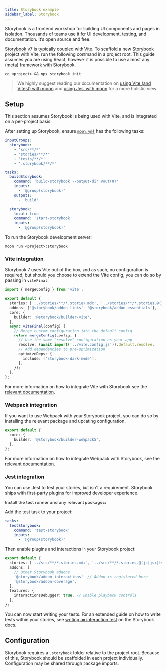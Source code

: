 ```yaml
---
title: Storybook example
sidebar_label: Storybook
---
```



Storybook is a frontend workshop for building UI components and pages in isolation. Thousands of
teams use it for UI development, testing, and documentation. It’s open source and free.

[Storybook v7](https://storybook.js.org/docs/7.0) is typically coupled with
[Vite](https://vitejs.dev/). To scaffold a new Storybook project with Vite, run the following
command in a project root. This guide assumes you are using React, however it is possible to use
almost any (meta) framework with Storybook.

```shell
cd <project> && npx storybook init
```

> We highly suggest reading our documentation on [using Vite (and Vitest) with moon](./vite) and
> [using Jest with moon](./jest) for a more holistic view.

## Setup

This section assumes Storybook is being used with Vite, and is integrated on a per-project basis.

After setting up Storybook, ensure [`moon.yml`](../../config/project) has the following tasks:

```yaml title="<project>/moon.yml"
inputGroups:
  storybook:
    - 'src/**/*'
    - 'stories/**/*'
    - 'tests/**/*'
    - '.storybook/**/*'

tasks:
  buildStorybook:
    command: 'build-storybook --output-dir @out(0)'
    inputs:
      - '@group(storybook)'
    outputs:
      - 'build'

  storybook:
    local: true
    command: 'start-storybook'
    inputs:
      - '@group(storybook)'
```

To run the Storybook development server:

```shell
moon run <project>:storybook
```

### Vite integration

Storybook 7 uses Vite out of the box, and as such, no configuration is required, but should you
choose to extend the Vite config, you can do so by passing in `viteFinal`:

```ts title=".storybook/main.ts"
import { mergeConfig } from 'vite';

export default {
  stories: ['../stories/**/*.stories.mdx', '../stories/**/*.stories.@(js|jsx|ts|tsx)'],
  addons: ['@storybook/addon-links', '@storybook/addon-essentials'],
  core: {
    builder: '@storybook/builder-vite',
  },
  async viteFinal(config) {
    // Merge custom configuration into the default config
    return mergeConfig(config, {
      // Use the same "resolve" configuration as your app
      resolve: (await import('../vite.config.js')).default.resolve,
      // Add dependencies to pre-optimization
      optimizeDeps: {
        include: ['storybook-dark-mode'],
      },
    });
  },
};
```

For more information on how to integrate Vite with Storybook see the
[relevant documentation](https://storybook.js.org/docs/7.0/react/builders/vite#configuration).

### Webpack integration

If you want to use Webpack with your Storybook project, you can do so by installing the relevant
package and updating configuration.

<AddDepsTabs dev dep="@storybook/builder-webpack5" package="<project>" />

```ts title=".storybook/main.ts"
export default {
  core: {
    builder: '@storybook/builder-webpack5',
  },
};
```

For more information on how to integrate Webpack with Storybook, see the
[relevant documentation](https://storybook.js.org/docs/7.0/react/builders/webpack).

### Jest integration

You can use Jest to test your stories, but isn't a requirement. Storybook ships with first-party
plugins for improved developer experience.

Install the test runner and any relevant packages:

<AddDepsTabs
  dev
  dep="@storybook/addon-interactions @storybook/addon-coverage @storybook/jest@next @storybook/testing-library@next @storybook/test-runner@next"
  package="<project>"
/>

Add the test task to your project:

```yaml title="<project>/moon.yml"
tasks:
  testStorybook:
    command: 'test-storybook'
    inputs:
      - '@group(storybook)'
```

Then enable plugins and interactions in your Storybook project:

```ts title=".storybook/main.ts"
export default {
  stories: ['../src/**/*.stories.mdx', '../src/**/*.stories.@(js|jsx|ts|tsx)'],
  addons: [
    // Other Storybook addons
    '@storybook/addon-interactions', // Addon is registered here
    '@storybook/addon-coverage',
  ],
  features: {
    interactionsDebugger: true, // Enable playback controls
  },
};
```

You can now start writing your tests. For an extended guide on how to write tests within your
stories, see
[writing an interaction test](https://storybook.js.org/docs/react/writing-tests/interaction-testing#write-an-interaction-test)
on the Storybook docs.

## Configuration

Storybook requires a `.storybook` folder relative to the project root. Because of this, Storybook
should be scaffolded in each project individually. Configuration may be shared through package
imports.
